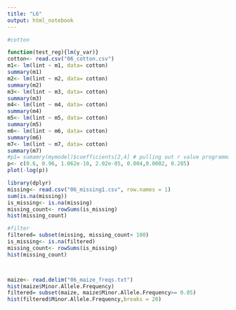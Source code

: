 ```yaml
---
title: "L6"
output: html_notebook
---
```


```r
#cotton

function(test_reg){lm(y_var)}
cotton<- read.csv("06_cotton.csv")
m1<- lm(lint ~ m1, data= cotton)
summary(m1)
m2<- lm(lint ~ m2, data= cotton)
summary(m2)
m3<- lm(lint ~ m3, data= cotton)
summary(m3)
m4<- lm(lint ~ m4, data= cotton)
summary(m4)
m5<- lm(lint ~ m5, data= cotton)
summary(m5)
m6<- lm(lint ~ m6, data= cotton)
summary(m6)
m7<- lm(lint ~ m7, data= cotton)
summary(m7)
#p1= sumamry(mymodel)$coefficients[2,4] # pulling out r value programmatically 
p<- c(0.6, 0.96, 1.062e-10, 2.02e-05, 0.004,0.0002, 0.285)
plot(-log(p))
```



```r
library(dplyr)
missing<- read.csv("06_missing1.csv", row.names = 1)
sum(is.na(missing))
is_missing<- is.na(missing)
missing_count<- rowSums(is_missing)
hist(missing_count)

#filter
filtered= subset(missing, missing_count< 100)
is_missing<- is.na(filtered)
missing_count<- rowSums(is_missing)
hist(missing_count)




```




```r
maize<- read.delim("06_maize_freqs.txt")
hist(maize$Minor.Allele.Frequency)
filtered= subset(maize, maize$Minor.Allele.Frequency>= 0.05)
hist(filtered$Minor.Allele.Frequency,breaks = 20)
```



```r

```

